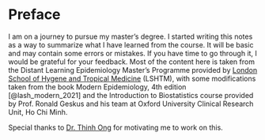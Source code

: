 # Preface {.unnumbered}

I am on a journey to pursue my master's degree. I started writing this notes as a way to summarize what I have learned from the course. It will be basic and may contain some errors or mistakes. If you have time to go through it, I would be grateful for your feedback. Most of the content here is taken from the Distant Learning Epidemiology Master's Programme provided by [London School of Hygene and Tropical Medicine](https://www.lshtm.ac.uk/study/courses/masters-degrees/epidemiology-online#overview) (LSHTM), with some modifications taken from the book Modern Epidemiology, 4th edition [@lash_modern_2021] and the Introduction to Biostatistics course provided by Prof. Ronald Geskus and his team at Oxford University Clinical Research Unit, Ho Chi Minh.

Special thanks to [Dr. Thinh Ong](https://drthinhong.com/) for motivating me to work on this. 